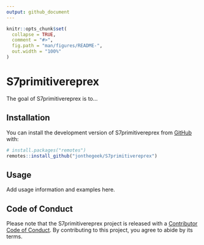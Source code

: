 ```yaml
---
output: github_document
---
```


<!-- README.md is generated from README.Rmd. Please edit that file -->

```r
knitr::opts_chunk$set(
  collapse = TRUE,
  comment = "#>",
  fig.path = "man/figures/README-",
  out.width = "100%"
)
```

# S7primitivereprex

<!-- badges: start -->
<!-- badges: end -->

The goal of S7primitivereprex is to...

## Installation

You can install the development version of S7primitivereprex from [GitHub](https://github.com/) with:

``` r
# install.packages("remotes")
remotes::install_github("jonthegeek/S7primitivereprex")
```

## Usage

Add usage information and examples here.

## Code of Conduct

Please note that the S7primitivereprex project is released with a [Contributor Code of Conduct](https://jonthegeek.github.io/S7primitivereprex/CODE_OF_CONDUCT.html). By contributing to this project, you agree to abide by its terms.
